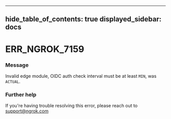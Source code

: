 

---
hide_table_of_contents: true
displayed_sidebar: docs
---


# ERR_NGROK_7159

### Message
Invalid edge module, OIDC auth check interval must be at least `MIN`, was `ACTUAL`.

<ErrorDetails error="err_ngrok_7159" />



### Further help
If you're having trouble resolving this error, please reach out to [support@ngrok.com](mailto:support@ngrok.com?subject=Help%20with%20ERR_NGROK_7159)


